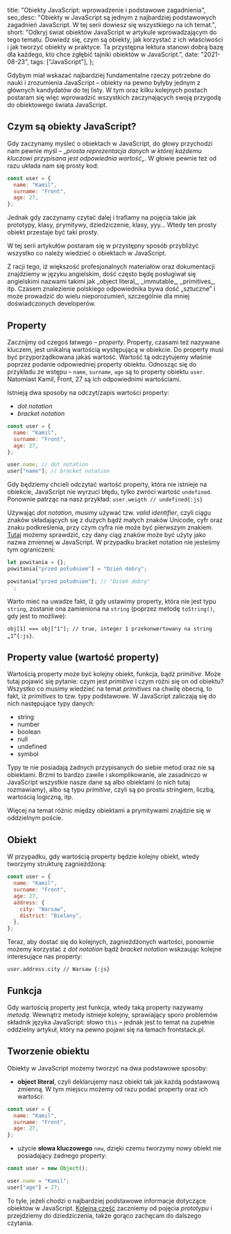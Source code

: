 
  title: "Obiekty JavaScript: wprowadzenie i podstawowe zagadnienia",
  seo_desc:
    "Obiekty w JavaScript są jednym z najbardziej podstawowych zagadnień JavaScript. W tej serii dowiesz się wszystkiego na ich temat.",
  short:
    "Odkryj świat obiektów JavaScript w artykule wprowadzającym do tego tematu. Dowiedz się, czym są obiekty, jak korzystać z ich właściwości i jak tworzyć obiekty w praktyce. Ta przystępna lektura stanowi dobrą bazę dla każdego, kto chce zgłębić tajniki obiektów w JavaScript.",
  date: "2021-08-23",
  tags: ["JavaScript"],
};

Gdybym miał wskazać najbardziej fundamentalne rzeczy potrzebne do nauki i zrozumienia JavaScript – obiekty na pewno byłyby jednym z głównych kandydatów do tej listy. W tym oraz kilku kolejnych postach postaram się więc wprowadzić wszystkich zaczynających swoją przygodą do obiektowego świata JavaScript.

## Czym są obiekty JavaScript?

Gdy zaczynamy myśleć o obiektach w JavaScript, do głowy przychodzi nam pewnie myśl – _„prosta reprezentacja danych w której każdemu kluczowi przypisana jest odpowiednia wartość„_. W głowie pewnie też od razu układa nam się prosty kod:

```js
const user = {
  name: "Kamil",
  surname: "Front",
  age: 27,
};
```

Jednak gdy zaczynamy czytać dalej i trafiamy na pojęcia takie jak prototypy, klasy, prymitywy, dziedziczenie, klasy, yyy… Wtedy ten prosty obiekt przestaje być taki prosty.

W tej serii artykułów postaram się w przystępny sposób przybliżyć wszystko co należy wiedzieć o obiektach w JavaScript.

<Info title="Nomenklatura">
  Z racji tego, iż większość profesjonalnych materiałów oraz dokumentacji
  znajdziemy w języku angielskim, dość często będę posługiwał się angielskimi
  nazwami takimi jak _object literal_, _immutable_, _primitives_, itp. Czasem
  znalezienie polskiego odpowiednika bywa dość „sztuczne” i może prowadzić do
  wielu nieporozumień, szczególnie dla mniej doświadczonych developerów.
</Info>

## Property

Zacznijmy od czegoś łatwego – _property_. Property, czasami też nazywane kluczem, jest unikalną wartością występującą w obiekcie. Do property musi być przyporządkowana jakaś wartość. Wartość tą odczytujemy właśnie poprzez podanie odpowiedniej property obiektu. Odnosząc się do przykładu ze wstępu – `name`, `surname`, `age` są to property obiektu `user`. Natomiast Kamil, Front, 27 są ich odpowiednimi wartościami.

Istnieją dwa sposoby na odczyt/zapis wartości property:

- _dot notation_
- _bracket notation_

```js
const user = {
  name: "Kamil",
  surname: "Front",
  age: 27,
};

user.name; // dot notation
user["name"]; // bracket notation
```

Gdy będziemy chcieli odczytać wartość property, która nie istnieje na obiekcie, JavaScript nie wyrzuci błędu, tylko zwróci wartość `undefined`. Ponownie patrząc na nasz przykład: `user.weigth // undefined{:js}`

Używając _dot notation_, musimy używać tzw. _valid identifier_, czyli ciągu znaków składających się z dużych bądź małych znaków Unicode, cyfr oraz znaku podkreślenia, przy czym cyfra nie może być pierwszym znakiem. [Tutaj](https://mothereff.in/js-variables) możemy sprawdzić, czy dany ciąg znaków może być użyty jako nazwa zmiennej w JavaScript. W przypadku bracket notation nie jesteśmy tym ograniczeni:

```js
let powitania = {};
powitania["przed południem"] = "Dzień dobry";

powitania["przed południem"]; // "Dzień dobry"
``;
```

Warto mieć na uwadze fakt, iż gdy ustawimy property, która nie jest typu `string`, zostanie ona zamieniona na `string` (poprzez metodę `toString()`, gdy jest to możliwe):

`obj[1] === obj["1"]; // true, integer 1 przekonwertowany na string „1”{:js}`.

## Property value (wartość property)

Wartością property może być kolejny obiekt, funkcja, bądź _primitive_. Może tutaj pojawić się pytanie: czym jest _primitive_ i czym różni się on od obiektu? Wszystko co musimy wiedzieć na temat _primitives_ na chwilę obecną, to fakt, iż _primitives_ to tzw. typy podstawowe. W JavaScript zaliczają się do nich następujące typy danych:

- string
- number
- boolean
- null
- undefined
- symbol

Typy te nie posiadają żadnych przypisanych do siebie metod oraz nie są obiektami. Brzmi to bardzo zawile i skomplikowanie, ale zasadniczo w JavaScript wszystkie nasze dane są albo obiektami (o nich tutaj rozmawiamy), albo są typu _primitive_, czyli są po prostu stringiem, liczbą, wartością logiczną, itp.

Więcej na temat różnic między obiektami a prymitywami znajdzie się w oddzielnym poście.

## Obiekt

W przypadku, gdy wartością property będzie kolejny obiekt, wtedy tworzymy strukturę zagnieżdżoną:

```js
const user = {
  name: "Kamil",
  surname: "Front",
  age: 27,
  address: {
    city: "Warsaw",
    district: "Bielany",
  },
};
```

Teraz, aby dostać się do kolejnych, zagnieżdżonych wartości, ponownie możemy korzystać z _dot notation_ bądź _bracket notation_ wskzaując kolejne interesujące nas property:

`user.address.city // Warsaw {:js}`

## Funkcja

Gdy wartością property jest funkcja, wtedy taką property nazywamy _metodą_. Wewnątrz metody istnieje kolejny, sprawiający sporo problemów składnik języka JavaScript: słowo `this` – jednak jest to temat na zupełnie oddzielny artykuł, który na pewno pojawi się na łamach frontstack.pl.

## Tworzenie obiektu

Obiekty w JavaScript możemy tworzyć na dwa podstawowe sposoby:

- **object literal**, czyli deklarujemy nasz obiekt tak jak każdą podstawową zmienną. W tym miejscu możemy od razu podać property oraz ich wartości:

```js
const user = {
  name: "Kamil",
  surname: "Front",
  age: 27,
};
```

- użycie **słowa kluczowego** `new`, dzięki czemu tworzymy nowy obiekt nie posiadający żadnego property:

```js
const user = new Object();

user.name = "Kamil";
user["age"] = 27;
```

To tyle, jeżeli chodzi o najbardziej podstawowe informacje dotyczące obiektów w JavaScript. [Kolejną część](/blog/prototypy-i-dziedziczenie-javascript) zaczniemy od pojęcia _prototypu_ i przejdziemy do dziedziczenia, także gorąco zachęcam do dalszego czytania.
